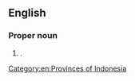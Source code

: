 ==English==
{{wikipedia}}

===Proper noun===
{{en-proper noun|head=[[west|West]] Nusa Tenggara}}

# {{place|en|province|c/Indonesia}}.

[[Category:en:Provinces of Indonesia]]